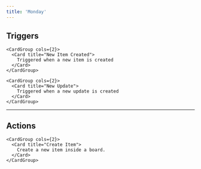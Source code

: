 ```yaml
---
title: 'Monday'
---
```


## Triggers


    <CardGroup cols={2}>
      <Card title="New Item Created">
        Triggered when a new item is created
      </Card>
    </CardGroup>
  
    <CardGroup cols={2}>
      <Card title="New Update">
        Triggered when a new update is created
      </Card>
    </CardGroup>
  

---

## Actions


    <CardGroup cols={2}>
      <Card title="Create Item">
        Create a new item inside a board.
      </Card>
    </CardGroup>
  
